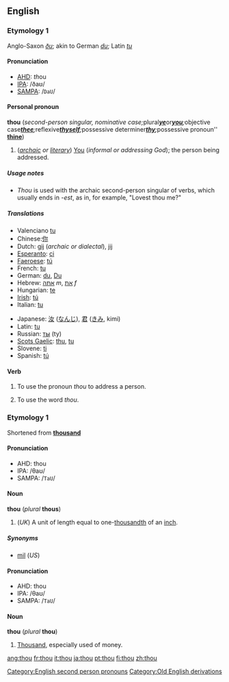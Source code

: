 ==English==

{{rank|asked|soon|almost|216|thou|full|country|course}}

===Etymology 1===
[[Category:English second person pronouns]]
[[Category:Old English derivations]]
Anglo-Saxon ''[[ðu]]''; akin to German ''[[du]]''; Latin ''[[tu]]''

====Pronunciation====
*[[AHD]]: ''th''ou
*[[IPA]]: /&eth;a&#650;/
*[[SAMPA]]: /<tt>DaU</tt>/

====Personal pronoun====
'''thou''' (''second-person singular, nominative case; ''plural'' '''[[ye]]''' ''or'' '''[[you]]'''; ''objective case'' '''[[thee]]'''; ''reflexive'' '''[[thyself]]'''; ''possessive determiner'' '''[[thy]]'''; ''possessive pronoun'' '''[[thine]]''')
#(''[[archaic]] or [[literary]]'') [[You]] (''informal or addressing God''); the person being addressed.

=====Usage notes=====
*''Thou'' is used with the archaic second-person singular of verbs, which usually ends in ''-est'', as in, for example, "Lovest thou me?"

=====Translations=====
{{top}}
*Valenciano  [[tu]]
*Chinese:[[你]]
*Dutch: [[gij]] (''archaic or dialectal''), [[jij]]
*[[Esperanto]]: [[ci]]
*[[Faeroese]]: [[tú]]
*French: [[tu#French|tu]]
*German: [[du]], [[Du]]
*Hebrew: [[אתה]] ''m'', [[את]] ''f''
*Hungarian: [[te]]
*[[Irish]]: [[tú]]
*Italian: [[tu#Italian|tu]]
{{mid}}
*Japanese: [[汝]] ([[なんじ]]), [[君]] ([[きみ]], kimi)
*Latin: [[tu#Latin|tu]]
*Russian: [[ты]] (ty)
*[[Scots Gaelic]]: [[thu]], [[tu]]
*Slovene: [[ti]]
*Spanish: [[tu#Spanish|tú]]
{{bottom}}

====Verb====
{{en-infl-reg-consonant|thou||}}

#{{transitive}} To use the pronoun ''thou'' to address a person.
#{{intransitive}} To use the word ''thou''.

===Etymology 1===
Shortened from '''[[thousand]]'''

====Pronunciation====
*AHD: thou
*IPA: /&theta;a&#650;/
*SAMPA: /<tt>TaU</tt>/

====Noun====
'''thou''' (''plural'' '''thous''')

#(''UK'') A unit of length equal to one-[[thousandth]] of an [[inch]].

=====Synonyms=====
*[[mil]] (''US'')

====Pronunciation====
*AHD: thou
*IPA: /&theta;a&#650;/
*SAMPA: /<tt>TaU</tt>/

====Noun====
'''thou''' (''plural'' '''thou''')<!--plural same as singular-->

#{{slang}} [[Thousand]], especially used of money.


[[ang:thou]]
[[fr:thou]]
[[it:thou]]
[[ja:thou]]
[[pt:thou]]
[[fi:thou]]
[[zh:thou]]